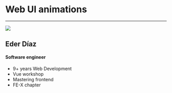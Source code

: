 
# Web UI animations

---


<!-- this will go in the left part of the slide... -->

![](./slides/images/speaker.jpeg)

<!-- ... the rest goes to the right -->

## Eder Díaz

#### Software engineer

- 9+ years Web Development
- Vue workshop
- Mastering frontend
- FE-X chapter
